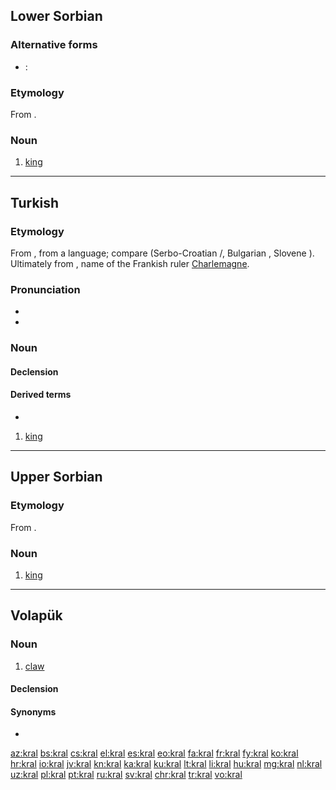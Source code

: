 {{also|král|Král|kráľ}}
==Lower Sorbian==

===Alternative forms===
* {{qualifier|obsolete}}: {{l|dsb|krol}}

===Etymology===
From {{inh|dsb|sla-pro|*korljь}}.

===Noun===
{{head|dsb|noun|g=m}}

# [[king]]

----

==Turkish==

===Etymology===
From {{inh|tr|ota|قرال|tr=kral}}, from a {{der|tr|zls}} language; compare {{der|tr|sla-pro|*korljь||king}} (Serbo-Croatian {{m|sh|krȃlj}}/{{m|sh|кра̑љ}}, Bulgarian {{m|bg|крал}}, Slovene {{m|sl|králj}}). Ultimately from {{der|tr|goh|Karl}}, name of the Frankish ruler [[Charlemagne]].

===Pronunciation===
* {{IPA|[k(ɯ)ɾɑɫ]|lang=tr}}
* {{hyphenation|kral|lang=tr}}

===Noun===
{{tr-noun|ı|lar}}

====Declension====
{{tr-noun-c|a|d}}
{{tr-poss-c|a}}

====Derived terms====
* {{l|tr|krallık}}

# [[king]] {{gloss|head of a country}}

----

==Upper Sorbian==

===Etymology===
From {{inh|hsb|sla-pro|*korljь}}.

===Noun===
{{head|hsb|noun|g=m}}

# [[king]]

----

==Volapük==

===Noun===
{{vo-noun}}

# [[claw]]

====Declension====
{{vo-decl-noun}}

====Synonyms====
* {{l|vo|kluv}}

[[az:kral]]
[[bs:kral]]
[[cs:kral]]
[[el:kral]]
[[es:kral]]
[[eo:kral]]
[[fa:kral]]
[[fr:kral]]
[[fy:kral]]
[[ko:kral]]
[[hr:kral]]
[[io:kral]]
[[jv:kral]]
[[kn:kral]]
[[ka:kral]]
[[ku:kral]]
[[lt:kral]]
[[li:kral]]
[[hu:kral]]
[[mg:kral]]
[[nl:kral]]
[[uz:kral]]
[[pl:kral]]
[[pt:kral]]
[[ru:kral]]
[[sv:kral]]
[[chr:kral]]
[[tr:kral]]
[[vo:kral]]